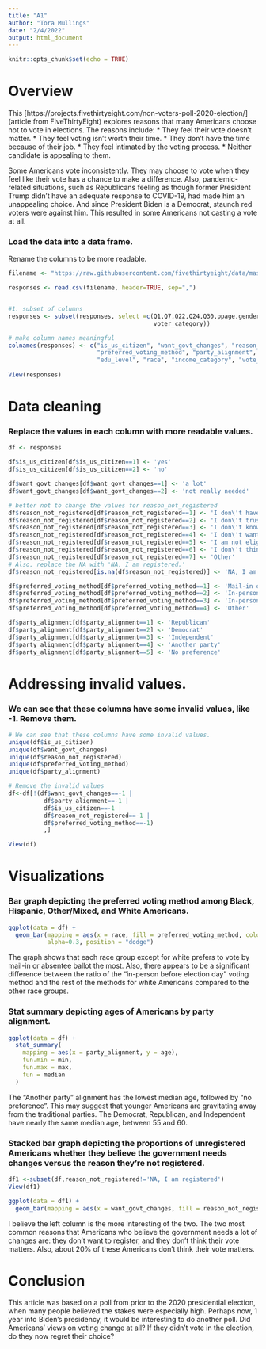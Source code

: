 ---
title: "A1"
author: "Tora Mullings"
date: "2/4/2022"
output: html_document
---

```{r setup, include=FALSE}
knitr::opts_chunk$set(echo = TRUE)
```

# Overview
This [https://projects.fivethirtyeight.com/non-voters-poll-2020-election/] (article from FiveThirtyEight) explores reasons that many Americans choose not to vote in elections. The reasons include:
* They feel their vote doesn't matter.
* They feel voting isn't worth their time.
* They don't have the time because of their job.
* They feel intimated by the voting process.
* Neither candidate is appealing to them.

Some Americans vote inconsistently. They may choose to vote when they feel like their vote has a chance to make a difference. Also, pandemic-related situations, such as Republicans feeling as though former President Trump didn't have an adequate response to COVID-19, had made him an unappealing choice. And since President Biden is a Democrat, staunch red voters were against him. This resulted in some Americans not casting a vote at all.

### Load the data into a data frame.
Rename the columns to be more readable.
```{r}
filename <- "https://raw.githubusercontent.com/fivethirtyeight/data/master/non-voters/nonvoters_data.csv"

responses <- read.csv(filename, header=TRUE, sep=",")


#1. subset of columns
responses <- subset(responses, select =c(Q1,Q7,Q22,Q24,Q30,ppage,gender,educ,race,income_cat,
                                         voter_category))

# make column names meaningful
colnames(responses) <- c("is_us_citizen", "want_govt_changes", "reason_not_registered",
                         "preferred_voting_method", "party_alignment", "age","gender",
                         "edu_level", "race", "income_category", "vote_frequency") 
  
View(responses)
```

# Data cleaning

### Replace the values in each column with more readable values.
```{r}
df <- responses

df$is_us_citizen[df$is_us_citizen==1] <- 'yes'
df$is_us_citizen[df$is_us_citizen==2] <- 'no'

df$want_govt_changes[df$want_govt_changes==1] <- 'a lot'
df$want_govt_changes[df$want_govt_changes==2] <- 'not really needed'

# better not to change the values for reason_not_registered
df$reason_not_registered[df$reason_not_registered==1] <- 'I don\'t have time to register or vote'
df$reason_not_registered[df$reason_not_registered==2] <- 'I don\'t trust the political system to serve my needs'
df$reason_not_registered[df$reason_not_registered==3] <- 'I don\'t know how to register'
df$reason_not_registered[df$reason_not_registered==4] <- 'I don\'t want to register'
df$reason_not_registered[df$reason_not_registered==5] <- 'I am not eligible to vote'
df$reason_not_registered[df$reason_not_registered==6] <- 'I don\'t think my vote matters.'
df$reason_not_registered[df$reason_not_registered==7] <- 'Other'
# Also, replace the NA with 'NA, I am registered.'
df$reason_not_registered[is.na(df$reason_not_registered)] <- 'NA, I am registered'

df$preferred_voting_method[df$preferred_voting_method==1] <- 'Mail-in or absentee ballot'
df$preferred_voting_method[df$preferred_voting_method==2] <- 'In-person before Election Day'
df$preferred_voting_method[df$preferred_voting_method==3] <- 'In-person on Election Day'
df$preferred_voting_method[df$preferred_voting_method==4] <- 'Other' 

df$party_alignment[df$party_alignment==1] <- 'Republican'
df$party_alignment[df$party_alignment==2] <- 'Democrat'
df$party_alignment[df$party_alignment==3] <- 'Independent'
df$party_alignment[df$party_alignment==4] <- 'Another party'
df$party_alignment[df$party_alignment==5] <- 'No preference'
```

# Addressing invalid values.
### We can see that these columns have some invalid values, like -1. Remove them.
```{r}
# We can see that these columns have some invalid values.
unique(df$is_us_citizen)
unique(df$want_govt_changes)
unique(df$reason_not_registered)
unique(df$preferred_voting_method)
unique(df$party_alignment)

# Remove the invalid values
df<-df[!(df$want_govt_changes==-1 | 
          df$party_alignment==-1 |
          df$is_us_citizen==-1 |
          df$reason_not_registered==-1 |
          df$preferred_voting_method==-1)
          ,]

View(df)
```


# Visualizations

### Bar graph depicting the preferred voting method among Black, Hispanic, Other/Mixed, and White Americans.
```{r}
ggplot(data = df) + 
  geom_bar(mapping = aes(x = race, fill = preferred_voting_method, color=preferred_voting_method),
           alpha=0.3, position = "dodge")
```
The graph shows that each race group except for white prefers to vote by mail-in or absentee ballot the most. Also, there appears to be a significant difference between the ratio of the "in-person before election day" voting method and the rest of the methods for white Americans compared to the other race groups.

### Stat summary depicting ages of Americans by party alignment. 
```{r}
ggplot(data = df) + 
  stat_summary(
    mapping = aes(x = party_alignment, y = age),
    fun.min = min,
    fun.max = max,
    fun = median
  )

```
The "Another party" alignment has the lowest median age, followed by "no preference". This may suggest that younger Americans are gravitating away from the traditional parties. The Democrat, Republican, and Independent have nearly the same median age, between 55 and 60.

### Stacked bar graph depicting the proportions of unregistered Americans whether they believe the government needs changes versus the reason they're not registered.
```{r}
df1 <-subset(df,reason_not_registered!='NA, I am registered')
View(df1)

ggplot(data = df1) + 
  geom_bar(mapping = aes(x = want_govt_changes, fill = reason_not_registered), position = "fill")
```
I believe the left column is the more interesting of the two. The two most common reasons that Americans who believe the government needs a lot of changes are: they don't want to register, and they don't think their vote matters. Also, about 20% of these Americans don't think their vote matters. 


# Conclusion
This article was based on a poll from prior to the 2020 presidential election, when many people believed the stakes were especially high. Perhaps now, 1 year into Biden's presidency, it would be interesting to do another poll. Did Americans' views on voting change at all? If they didn't vote in the election, do they now regret their choice?



















